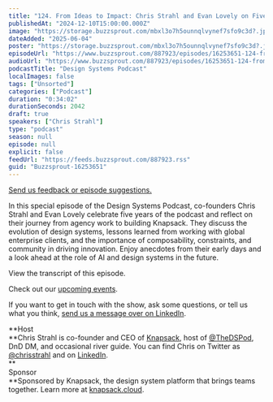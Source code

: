 ```yaml
---
title: "124. From Ideas to Impact: Chris Strahl and Evan Lovely on Five Years of Design Systems Innovation"
publishedAt: "2024-12-10T15:00:00.000Z"
image: "https://storage.buzzsprout.com/mbxl3o7h5ounnqlvynef7sfo9c3d?.jpg"
dateAdded: "2025-06-04"
poster: "https://storage.buzzsprout.com/mbxl3o7h5ounnqlvynef7sfo9c3d?.jpg"
episodeUrl: "https://www.buzzsprout.com/887923/episodes/16253651-124-from-ideas-to-impact-chris-strahl-and-evan-lovely-on-five-years-of-design-systems-innovation.mp3"
audioUrl: "https://www.buzzsprout.com/887923/episodes/16253651-124-from-ideas-to-impact-chris-strahl-and-evan-lovely-on-five-years-of-design-systems-innovation.mp3"
podcastTitle: "Design Systems Podcast"
localImages: false
tags: ["Unsorted"]
categories: ["Podcast"]
duration: "0:34:02"
durationSeconds: 2042
draft: true
speakers: ["Chris Strahl"]
type: "podcast"
season: null
episode: null
explicit: false
feedUrl: "https://feeds.buzzsprout.com/887923.rss"
guid: "Buzzsprout-16253651"
---
```

[Send us feedback or episode suggestions.](https://www.buzzsprout.com/twilio/text_messages/887923/open_sms)

In this special episode of the Design Systems Podcast, co-founders Chris Strahl and Evan Lovely celebrate five years of the podcast and reflect on their journey from agency work to building Knapsack. They discuss the evolution of design systems, lessons learned from working with global enterprise clients, and the importance of composability, constraints, and community in driving innovation. Enjoy anecdotes from their early days and a look ahead at the role of AI and design systems in the future.  
  
View the transcript of this episode.

Check out our [upcoming events](https://www.knapsack.cloud/events).

If you want to get in touch with the show, ask some questions, or tell us what you think, [send us a message over on LinkedIn](https://www.linkedin.com/showcase/design-systems-podcast/?viewAsMember=true).  
  
**Host  
**Chris Strahl is co-founder and CEO of [Knapsack](https://www.knapsack.cloud/), host of [@TheDSPod](https://twitter.com/thedspod), DnD DM, and occasional river guide. You can find Chris on Twitter as [@chrisstrahl](https://twitter.com/chrisstrahl) and on [LinkedIn](https://www.linkedin.com/in/chrisstrahl/).  
**  
Sponsor  
**Sponsored by Knapsack, the design system platform that brings teams together. Learn more at [knapsack.cloud](https://www.knapsack.cloud/?utm_source=podcast).
